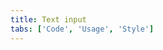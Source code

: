 ```yaml
---
title: Text input
tabs: ['Code', 'Usage', 'Style']
---
```


<ComponentCode
  name="Text Input"
  component="text-input"
  variation="text-input"
  hasLightVersion
  hasReactVersion
/>

<ComponentCode
  name="Text Area"
  component="text-area"
  variation="text-area"
  hasLightVersion
  hasReactVersion
/>

<ComponentDocs component="text-input"  />
